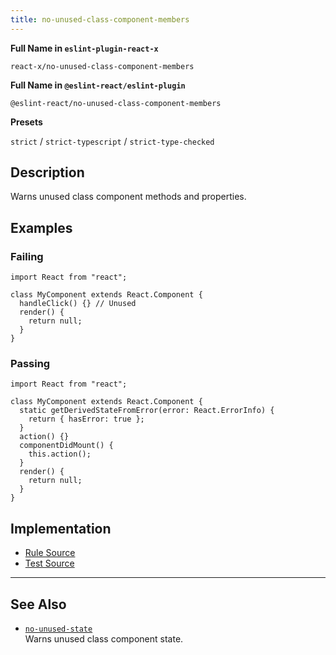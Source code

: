 ```yaml
---
title: no-unused-class-component-members
---
```


**Full Name in `eslint-plugin-react-x`**

```plain copy
react-x/no-unused-class-component-members
```

**Full Name in `@eslint-react/eslint-plugin`**

```plain copy
@eslint-react/no-unused-class-component-members
```

**Presets**

`strict` / `strict-typescript` / `strict-type-checked`

## Description

Warns unused class component methods and properties.

## Examples

### Failing

```tsx
import React from "react";

class MyComponent extends React.Component {
  handleClick() {} // Unused
  render() {
    return null;
  }
}
```

### Passing

```tsx
import React from "react";

class MyComponent extends React.Component {
  static getDerivedStateFromError(error: React.ErrorInfo) {
    return { hasError: true };
  }
  action() {}
  componentDidMount() {
    this.action();
  }
  render() {
    return null;
  }
}
```

## Implementation

- [Rule Source](https://github.com/Rel1cx/eslint-react/tree/main/packages/plugins/eslint-plugin-react-x/src/rules/no-unused-class-component-members.ts)
- [Test Source](https://github.com/Rel1cx/eslint-react/tree/main/packages/plugins/eslint-plugin-react-x/src/rules/no-unused-class-component-members.spec.ts)

---

## See Also

- [`no-unused-state`](./no-unused-state)\
  Warns unused class component state.

